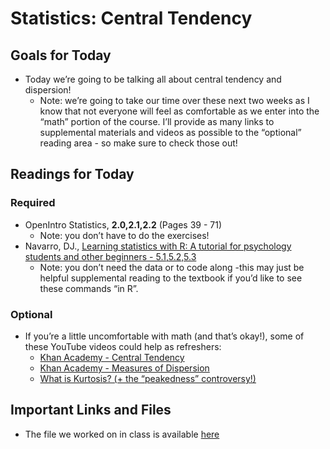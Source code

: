 # Statistics: Central Tendency

## Goals for Today {-} 

* Today we're going to be talking all about central tendency and dispersion! 
  * Note: we're going to take our time over these next two weeks as I know that not everyone will feel as comfortable as we enter into the "math" portion of the course. I'll provide as many links to supplemental materials and videos as possible to the "optional" reading area - so make sure to check those out! 

## Readings for Today {-} 

### Required {-}

* OpenIntro Statistics, **2.0,2.1,2.2** (Pages 39 - 71)
  * Note: you don't have to do the exercises! 
* Navarro, DJ., [Learning statistics with R: A tutorial for psychology students and other beginners - 5.1,5.2,5.3](https://bookdown.org/ekothe/navarro26/descriptives.html)
  * Note: you don't need the data or to code along -this may just be helpful supplemental reading to the textbook if you'd like to see these commands "in R". 

### Optional {-}

* If you're a little uncomfortable with math (and that's okay!), some of these YouTube videos could help as refreshers: 
  * [Khan Academy - Central Tendency](https://www.youtube.com/watch?v=k3aKKasOmIw) 
  * [Khan Academy - Measures of Dispersion](https://www.youtube.com/watch?v=E4HAYd0QnRc) 
  * [What is Kurtosis? (+ the "peakedness" controversy!)](https://www.youtube.com/watch?v=TM033GCU-SY)

## Important Links and Files {-}

* The file we worked on in class is available [here]()